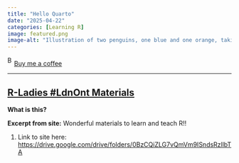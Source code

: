 ```yaml
---
title: "Hello Quarto"
date: "2025-04-22"
categories: [Learning R]
image: featured.png
image-alt: "Illustration of two penguins, one blue and one orange, taking a selfie with a selfie stick. The moon in the background looks like the Quarto logo."
---
```



<link href="https://fonts.googleapis.com/css?family=Cookie" rel="stylesheet"><a class="bmc-button" target="_blank" href="https://www.buymeacoffee.com/JoscelinRocha">![Buy me a coffee](https://cdn.buymeacoffee.com/buttons/bmc-new-btn-logo.svg){alt="Buy me a coffee" width="15" height="21"}Buy me a coffee</a>

------------------------------------------------------------------------


## [R-Ladies #LdnOnt Materials](https://drive.google.com/drive/folders/0BzCQiZLG7vQmVm9ISndsRzllbTA)

**What is this?**

**Excerpt from site:** Wonderful materials to learn and teach R!!

1.  Link to site here: <https://drive.google.com/drive/folders/0BzCQiZLG7vQmVm9ISndsRzllbTA>